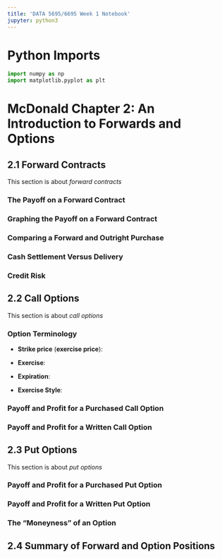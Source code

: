 ```yaml
---
title: 'DATA 5695/6695 Week 1 Notebook'
jupyter: python3
---
```


# Python Imports 

```python
import numpy as np
import matplotlib.pyplot as plt
```


# McDonald Chapter 2: An Introduction to Forwards and Options

## 2.1 Forward Contracts

This section is about *forward contracts*

### The Payoff on a Forward Contract 


### Graphing the Payoff on a Forward Contract 


### Comparing a Forward and Outright Purchase 


### Cash Settlement Versus Delivery 


### Credit Risk 


## 2.2 Call Options 

This section is about *call options* 

### Option Terminology 

- **Strike price** (**exercise price**): 

- **Exercise**: 

- **Expiration**: 

- **Exercise Style**:  


### Payoff and Profit for a Purchased Call Option 


### Payoff and Profit for a Written Call Option 


## 2.3 Put Options 

This section is about *put options* 

### Payoff and Profit for a Purchased Put Option 


### Payoff and Profit for a Written Put Option 


### The "Moneyness" of an Option



## 2.4 Summary of Forward and Option Positions 


